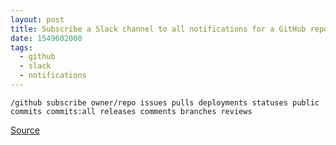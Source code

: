 ```yaml
---
layout: post
title: Subscribe a Slack channel to all notifications for a GitHub repo
date: 1549602000
tags:
  - github
  - slack
  - notifications
---
```


```
/github subscribe owner/repo issues pulls deployments statuses public commits commits:all releases comments branches reviews
```

[Source](https://github.com/integrations/slack/issues/374#issuecomment-386325109)

